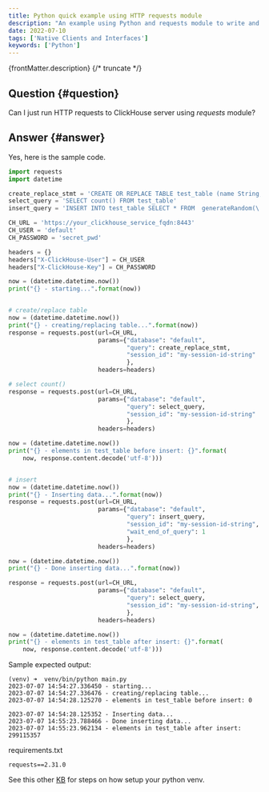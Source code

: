 ```yaml
---
title: Python quick example using HTTP requests module
description: "An example using Python and requests module to write and read to ClickHouse"
date: 2022-07-10
tags: ['Native Clients and Interfaces']
keywords: ['Python']
---
```


{frontMatter.description}
{/* truncate */}

## Question {#question}

Can I just run HTTP requests to ClickHouse server using _requests_ module?

## Answer {#answer}

Yes, here is the sample code.

```py
import requests
import datetime

create_replace_stmt = 'CREATE OR REPLACE TABLE test_table (name String, age UInt8) Engine=MergeTree ORDER BY tuple();'
select_query = 'SELECT count() FROM test_table'
insert_query = 'INSERT INTO test_table SELECT * FROM  generateRandom(\'name String, age UInt8\',1,1) LIMIT 300000000'

CH_URL = 'https://your_clickhouse_service_fqdn:8443'
CH_USER = 'default'
CH_PASSWORD = 'secret_pwd'

headers = {}
headers["X-ClickHouse-User"] = CH_USER
headers["X-ClickHouse-Key"] = CH_PASSWORD

now = (datetime.datetime.now())
print("{} - starting...".format(now))


# create/replace table
now = (datetime.datetime.now())
print("{} - creating/replacing table...".format(now))
response = requests.post(url=CH_URL,
                         params={"database": "default",
                                 "query": create_replace_stmt,
                                 "session_id": "my-session-id-string"
                                 },
                         headers=headers)

# select count()
response = requests.post(url=CH_URL,
                         params={"database": "default",
                                 "query": select_query,
                                 "session_id": "my-session-id-string"
                                 },
                         headers=headers)

now = (datetime.datetime.now())
print("{} - elements in test_table before insert: {}".format(
    now, response.content.decode('utf-8')))


# insert
now = (datetime.datetime.now())
print("{} - Inserting data...".format(now))
response = requests.post(url=CH_URL,
                         params={"database": "default",
                                 "query": insert_query,
                                 "session_id": "my-session-id-string",
                                 "wait_end_of_query": 1
                                 },
                         headers=headers)

now = (datetime.datetime.now())
print("{} - Done inserting data...".format(now))

response = requests.post(url=CH_URL,
                         params={"database": "default",
                                 "query": select_query,
                                 "session_id": "my-session-id-string",
                                 },
                         headers=headers)

now = (datetime.datetime.now())
print("{} - elements in test_table after insert: {}".format(
    now, response.content.decode('utf-8')))
```

Sample expected output:

```
(venv) ➜  venv/bin/python main.py
2023-07-07 14:54:27.336450 - starting...
2023-07-07 14:54:27.336476 - creating/replacing table...
2023-07-07 14:54:28.125270 - elements in test_table before insert: 0

2023-07-07 14:54:28.125352 - Inserting data...
2023-07-07 14:55:23.788466 - Done inserting data...
2023-07-07 14:55:23.962134 - elements in test_table after insert: 299115357
```

requirements.txt

```
requests==2.31.0
```

See this other [KB](https://clickhouse.com/docs/knowledgebase/python-clickhouse-connect-example#steps) for steps on how setup your python venv.


